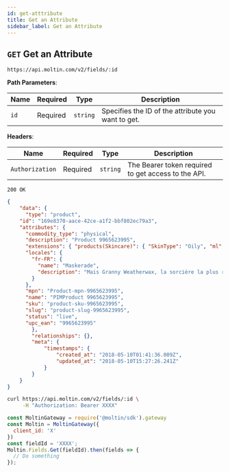```yaml
---
id: get-atttribute
title: Get an Attribute
sidebar_label: Get an Attribute
---
```


## `GET` Get an Attribute

```http
https://api.moltin.com/v2/fields/:id
```

<!--DOCUSAURUS_CODE_TABS-->

<!-- Request -->

**Path Parameters**:

 | Name | Required | Type | Description |
 | --- | --- | --- | --- |
 | `id` | Required | `string` | Specifies the ID of the attribute you want to get. |

**Headers**:

 | Name | Required | Type | Description |
 | --- | --- | --- | --- |
 | `Authorization` | Required | `string` | The Bearer token required to get access to the API. |


<!-- Response -->

`200 OK`


```json
{
    "data": {
      "type": "product",
    "id": "169e8370-aace-42ce-a1f2-bbf802ec79a3",
    "attributes": {
      "commodity_type": "physical",
      "description": "Product 9965623995",
      "extensions": { "products(Skincare)": { "SkinType": "Oily", "ml": "200" } },
      "locales": {
        "fr-FR": {
          "name": "Maskerade",
          "description": "Mais Granny Weatherwax, la sorcière la plus redoutable de Discworld, est dans le public."
        }
      },
      "mpn": "Product-mpn-9965623995",
      "name": "PIMProduct 9965623995",
      "sku": "product-sku-9965623995",
      "slug": "product-slug-9965623995",
      "status": "live",
      "upc_ean": "9965623995"
        },
        "relationships": {},
        "meta": {
            "timestamps": {
                "created_at": "2018-05-10T01:41:36.009Z",
                "updated_at": "2018-05-10T15:27:26.241Z"
            }
        }
    }
}
```

<!--END_DOCUSAURUS_CODE_TABS-->

<!--DOCUSAURUS_CODE_TABS-->

<!--cURL-->

```bash
curl https://api.moltin.com/v2/fields/:id \
     -H "Authorization: Bearer XXXX"
```

<!--JavaScript SDK-->

```javascript
const MoltinGateway = require('@moltin/sdk').gateway
const Moltin = MoltinGateway({
  client_id: 'X'
})
const fieldId = 'XXXX';
Moltin.Fields.Get(fieldId).then(fields => {
  // Do something
});
```

<!--END_DOCUSAURUS_CODE_TABS-->
